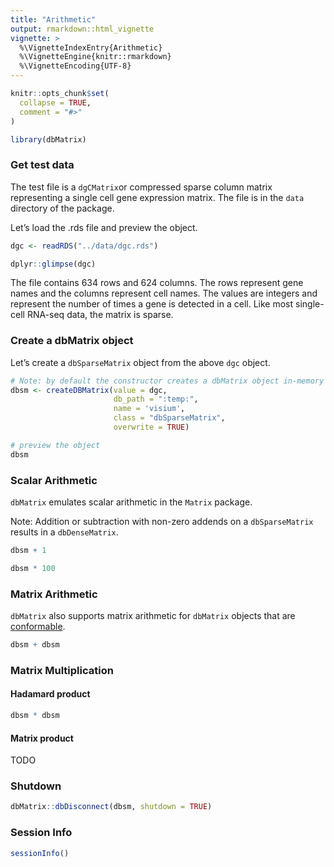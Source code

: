 ```yaml
---
title: "Arithmetic"
output: rmarkdown::html_vignette
vignette: >
  %\VignetteIndexEntry{Arithmetic}
  %\VignetteEngine{knitr::rmarkdown}
  %\VignetteEncoding{UTF-8}
---
```


```r
knitr::opts_chunk$set(
  collapse = TRUE,
  comment = "#>"
)
```

```r
library(dbMatrix)
```


### Get test data
The test file is a `dgCMatrix`or compressed sparse column matrix representing a single cell gene expression matrix. The file is in the `data` directory of the package.

Let's load the .rds file and preview the object.

```r
dgc <- readRDS("../data/dgc.rds")

dplyr::glimpse(dgc)
```

The file contains 634 rows and 624 columns. The rows represent gene names and the columns represent cell names. The values are integers and represent the number of times a gene is detected in a cell. Like most single-cell RNA-seq data, the matrix is sparse.


### Create a dbMatrix object
Let's create a `dbSparseMatrix` object from the above `dgc` object.
```r
# Note: by default the constructor creates a dbMatrix object in-memory
dbsm <- createDBMatrix(value = dgc, 
                       db_path = ":temp:", 
                       name = 'visium', 
                       class = "dbSparseMatrix",
                       overwrite = TRUE)

# preview the object
dbsm
```

### Scalar Arithmetic
`dbMatrix` emulates scalar arithmetic in the `Matrix` package. 

Note: Addition or subtraction with non-zero addends on a `dbSparseMatrix` results in a `dbDenseMatrix`.
```r
dbsm + 1

dbsm * 100
```

### Matrix Arithmetic
`dbMatrix` also supports matrix arithmetic for `dbMatrix` objects that are [conformable](https://en.wikipedia.org/wiki/Conformable_matrix).
```r
dbsm + dbsm
```

### Matrix Multiplication

#### Hadamard product
```r
dbsm * dbsm
```

#### Matrix product
TODO

### Shutdown
```r
dbMatrix::dbDisconnect(dbsm, shutdown = TRUE)
```

### Session Info
```r
sessionInfo()
```


